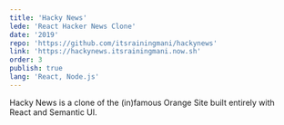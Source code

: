 ```yaml
---
title: 'Hacky News'
lede: 'React Hacker News Clone'
date: '2019'
repo: 'https://github.com/itsrainingmani/hackynews'
link: 'https://hackynews.itsrainingmani.now.sh'
order: 3
publish: true
lang: 'React, Node.js'
---
```



Hacky News is a clone of the <italic>(in)</italic>famous <XA href="https://news.ycombinator.com">Orange Site</XA> built entirely with React and Semantic UI.

